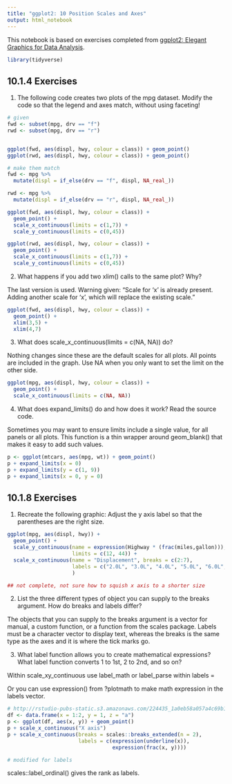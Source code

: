 ```yaml
---
title: "ggplot2: 10 Position Scales and Axes"
output: html_notebook
---
```


This notebook is based on exercises completed from [ggplot2: Elegant Graphics for Data Analysis](https://ggplot2-book.org/index.html). 

```r
library(tidyverse)

```

## 10.1.4 Exercises

1. The following code creates two plots of the mpg dataset. Modify the code so that the legend and axes match, without using faceting!

```r

# given
fwd <- subset(mpg, drv == "f")
rwd <- subset(mpg, drv == "r")


ggplot(fwd, aes(displ, hwy, colour = class)) + geom_point()
ggplot(rwd, aes(displ, hwy, colour = class)) + geom_point()

# make them match
fwd <- mpg %>%
  mutate(displ = if_else(drv == "f", displ, NA_real_))

rwd <- mpg %>%
  mutate(displ = if_else(drv == "r", displ, NA_real_))

ggplot(fwd, aes(displ, hwy, colour = class)) + 
  geom_point() +
  scale_x_continuous(limits = c(1,7)) +
  scale_y_continuous(limits = c(0,45))

ggplot(rwd, aes(displ, hwy, colour = class)) + 
  geom_point() +
  scale_x_continuous(limits = c(1,7)) +
  scale_y_continuous(limits = c(0,45))


```

2. What happens if you add two xlim() calls to the same plot? Why?

The last version is used. Warning given:
"Scale for 'x' is already present. Adding another scale for 'x', which will
replace the existing scale."

```r

ggplot(fwd, aes(displ, hwy, colour = class)) + 
  geom_point() +
  xlim(3,5) +
  xlim(4,7)

```


3. What does scale_x_continuous(limits = c(NA, NA)) do?

Nothing changes since these are the default scales for all plots. All points are included in the graph. Use NA when you only want to set the limit on the other side.

```r

ggplot(mpg, aes(displ, hwy, colour = class)) + 
  geom_point() +
  scale_x_continuous(limits = c(NA, NA))

```


4. What does expand_limits() do and how does it work? Read the source code.

Sometimes you may want to ensure limits include a single value, for all panels or all plots. This function is a thin wrapper around geom_blank() that makes it easy to add such values.

```r

p <- ggplot(mtcars, aes(mpg, wt)) + geom_point()
p + expand_limits(x = 0)
p + expand_limits(y = c(1, 9))
p + expand_limits(x = 0, y = 0)

```


## 10.1.8 Exercises

1. Recreate the following graphic:
Adjust the y axis label so that the parentheses are the right size.

```r

ggplot(mpg, aes(displ, hwy)) +
  geom_point() +
  scale_y_continuous(name = expression(Highway * (frac(miles,gallon))),
                     limits = c(12, 44)) +
  scale_x_continuous(name = "Displacement", breaks = c(2:7), 
                     labels = c("2.0L", "3.0L", "4.0L", "5.0L", "6.0L", "7.0L")
                     )

## not complete, not sure how to squish x axis to a shorter size

```


2. List the three different types of object you can supply to the breaks argument. How do breaks and labels differ?

The objects that you can supply to the breaks argument is a vector for manual, a custom function, or a function from the scales package. Labels must be a character vector to display text, whereas the breaks is the same type as the axes and it is where the tick marks go.

3. What label function allows you to create mathematical expressions? What label function converts 1 to 1st, 2 to 2nd, and so on?

Within scale_xy_continuous use label_math or label_parse within labels = 

Or you can use expression() from ?plotmath to make math expression in the labels vector.

```r

# http://rstudio-pubs-static.s3.amazonaws.com/224435_1a0eb58a057a4c69b1fe1eb21553ecef.html
df <- data.frame(x = 1:2, y = 1, z = "a")
p <- ggplot(df, aes(x, y)) + geom_point()
p + scale_x_continuous("X axis")
p + scale_x_continuous(breaks = scales::breaks_extended(n = 2),
                       labels = c(expression(underline(x)),
                                  expression(frac(x, y))))

# modified for labels

```


scales::label_ordinal() gives the rank as labels.

